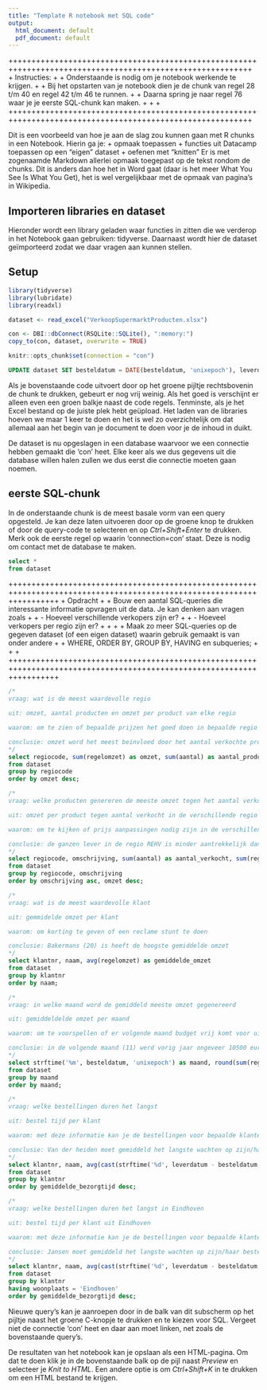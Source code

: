 ```yaml
---
title: "Template R notebook met SQL code"
output:
  html_document: default
  pdf_document: default
---
```



+++++++++++++++++++++++++++++++++++++++++++++++++++++++++++++++++++++++++++++++++++++++++++++++++++++++++++
+ Instructies:                                                                                            +
+ Onderstaande is nodig om je notebook werkende te krijgen.                                               +
+ Bij het opstarten van je notebook dien je de chunk van regel 28 t/m 40 en regel 42 t/m 46 te runnen.    +
+ Daarna spring je naar regel 76 waar je je eerste SQL-chunk kan maken.                                   +
+                                                                                                         +
+++++++++++++++++++++++++++++++++++++++++++++++++++++++++++++++++++++++++++++++++++++++++++++++++++++++++++


Dit is een voorbeeld van hoe je aan de slag zou kunnen gaan met R chunks in een Notebook.
Hierin ga je:
+ opmaak toepassen
+ functies uit Datacamp toepassen op een "eigen" dataset
+ oefenen met "knitten"
Er is met zogenaamde Markdown allerlei opmaak toegepast op de tekst rondom de chunks. Dit is anders dan hoe het in Word gaat (daar is het meer What You See Is What You Get), het is wel vergelijkbaar met de opmaak van pagina's in Wikipedia.

## Importeren libraries en dataset
Hieronder wordt een library geladen waar functies in zitten die we verderop in het Notebook gaan gebruiken: tidyverse. Daarnaast wordt hier de dataset geïmporteerd zodat we daar vragen aan kunnen stellen. 


## Setup
```r
library(tidyverse)
library(lubridate)
library(readxl)

dataset <- read_excel("VerkoopSupermarktProducten.xlsx")

con <- DBI::dbConnect(RSQLite::SQLite(), ":memory:")
copy_to(con, dataset, overwrite = TRUE)

knitr::opts_chunk$set(connection = "con")

```

```sql
UPDATE dataset SET besteldatum = DATE(besteldatum, 'unixepoch'), leverdatum = DATE(leverdatum, 'unixepoch'), betaaldatum = DATE(betaaldatum, 'unixepoch');
```


Als je bovenstaande code uitvoert door op het groene pijltje rechtsbovenin de chunk te drukken, gebeurt er nog vrij weinig. Als het goed is verschijnt er alleen even een groen balkje naast de code regels. Tenminste, als je het Excel bestand op de juiste plek hebt geüpload.
Het laden van de libraries hoeven we maar 1 keer te doen en het is wel zo overzichtelijk om dat allemaal aan het begin van je document te doen voor je de inhoud in duikt.

De dataset is nu opgeslagen in een database waarvoor we een connectie hebben gemaakt die 'con' heet. Elke keer als we dus gegevens uit die database willen halen zullen we dus eerst die connectie moeten gaan noemen.


## eerste SQL-chunk
In de onderstaande chunk is de meest basale vorm van een query opgesteld. Je kan deze laten uitvoeren door op de groene knop te drukken of door de query-code te selecteren en op *Ctrl+Shift+Enter* te drukken.
Merk ook de eerste regel op waarin 'connection=con' staat. Deze is nodig om contact met de database te maken.

```sql
select *
from dataset
```
+++++++++++++++++++++++++++++++++++++++++++++++++++++++++++++++++++++++++++++++++++++++++++++++++++++++++++++++++++++++
+ Opdracht                                                                                                            +
+ Bouw een aantal SQL-queries die interessante informatie opvragen uit de data. Je kan denken aan vragen zoals        +
+  - Hoeveel verschillende verkopers zijn er?                                                                         +
+  - Hoeveel verkopers per regio zijn er?                                                                             +
+                                                                                                                     +
+ Maak zo meer SQL-queries op de gegeven dataset (of een eigen dataset) waarin gebruik gemaakt is van onder andere    +
+ WHERE, ORDER BY, GROUP BY, HAVING en subqueries;                                                                    +
+                                                                                                                     +
+++++++++++++++++++++++++++++++++++++++++++++++++++++++++++++++++++++++++++++++++++++++++++++++++++++++++++++++++++++++

```sql
/*
vraag: wat is de meest waardevolle regio

uit: omzet, aantal producten en omzet per product van elke regio

waarom: om te zien of bepaalde prijzen het goed doen in bepaalde regio's. Zo kan je bijvoorbeeld de prijzen voor bepaalde regio's verlagen of juist verhogen.

conclusie: omzet word het meest beinvloed door het aantal verkochte producten dus om de omzet te verhogen moeten de producten in de regio's RHMD en GVGH aantrekkelijker worden hiervoor moet gekeken worden naar de product prijzen in de verschillende regios
*/
select regiocode, sum(regelomzet) as omzet, sum(aantal) as aantal_producten, (sum(regelomzet) / sum(aantal)) as gemiddelde_omzet_per_product
from dataset
group by regiocode
order by omzet desc;
```

```sql
/*
vraag: welke producten genereren de meeste omzet tegen het aantal verkocht in de verschillende regio's

uit: omzet per product tegen aantal verkocht in de verschillende regio's

waarom: om te kijken of prijs aanpassingen nodig zijn in de verschillende regio's

conclusie: de ganzen lever in de regio REHV is minder aantrekkelijk dan in de regio RHMD hier zou het handig kunnen zijn om de prijs aan te passen
*/
select regiocode, omschrijving, sum(aantal) as aantal_verkocht, sum(regelomzet) as omzet, (sum(regelomzet) / sum(aantal)) as gemiddelde_omzet
from dataset
group by regiocode, omschrijving
order by omschrijving asc, omzet desc;
```



```sql
/*
vraag: wat is de meest waardevolle klant

uit: gemmidelde omzet per klant

waarom: om korting te geven of een reclame stunt te doen

conclusie: Bakermans (20) is heeft de hoogste gemiddelde omzet
*/
select klantnr, naam, avg(regelomzet) as gemiddelde_omzet
from dataset
group by klantnr
order by naam;
```
```sql
/*
vraag: in welke maand word de gemiddeld meeste omzet gegenereerd

uit: gemiddeldelde omzet per maand

waarom: om te voorspellen of er volgende maand budget vrij komt voor uitbreiding

conclusie: in de volgende maand (11) werd vorig jaar ongeveer 10500 euro omzet gedraaid dit is (bijvoobeeld) minder dan deze maand dus er zal waarschijnlijk geen budget vrijkomen
*/
select strftime('%m', besteldatum, 'unixepoch') as maand, round(sum(regelomzet)) as omzet
from dataset
group by maand
order by maand;
```




```sql
/*
vraag: welke bestellingen duren het langst

uit: bestel tijd per klant

waarom: met deze informatie kan je de bestellingen voor bepaalde klanten prioritiseren zodat elke klant ongeveer dezelfde besteltijd heeft

conclusie: Van der heiden moet gemiddeld het langste wachten op zijn/haar bestelling dus het kan verstandig zijn om prioriteit te geven aan die bestellingen
*/
select klantnr, naam, avg(cast(strftime('%d', leverdatum - besteldatum, 'unixepoch') as integer)) as gemiddelde_bezorgtijd
from dataset
group by klantnr
order by gemiddelde_bezorgtijd desc;
```
```sql
/*
vraag: welke bestellingen duren het langst in Eindhoven

uit: bestel tijd per klant uit Eindhoven

waarom: met deze informatie kan je de bestellingen voor bepaalde klanten prioritiseren zodat elke klant ongeveer dezelfde besteltijd heeft

conclusie: Jansen moet gemiddeld het langste wachten op zijn/haar bestelling dus het kan verstandig zijn om prioriteit te geven aan die bestellingen
*/
select klantnr, naam, avg(cast(strftime('%d', leverdatum - besteldatum, 'unixepoch') as integer)) as gemiddelde_bezorgtijd
from dataset
group by klantnr
having woonplaats = 'Eindhoven'
order by gemiddelde_bezorgtijd desc;
```


Nieuwe query's kan je aanroepen door in de balk van dit subscherm op het pijltje naast het groene C-knopje te drukken en te kiezen voor SQL. Vergeet niet de connectie 'con' heet en daar aan moet linken, net zoals de bovenstaande query's.



De resultaten van het notebook kan je opslaan als een HTML-pagina. Om dat te doen klik je in de bovenstaande balk op de pijl naast *Preview* en selecteer je *Knit to HTML*. Een andere optie is om *Ctrl+Shift+K* in te drukken om een HTML bestand te krijgen.
